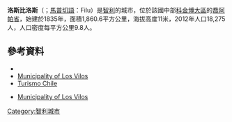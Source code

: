 {{Infobox settlement
| name = {{PAGENAME}}
| native_name = {{lang|es|Los Vilos}}
| other_name = Filu
| official_name = {{lang|es|Comuna de Los Vilos}}
| image_skyline = File:Los Vilos.jpg
| imagesize = 250px
| image_caption = 
| image_map = File:Comuna de Los Vilos.svg
| map_caption = 洛斯比洛斯在[[科金博大區|科金博大區]]的位置
| pushpin_map = Chile
| pushpin_label_position = left 
| pushpin_map_caption = {{PAGENAME}}在[[智利|智利]]的位置
| settlement_type = 市鎮
| subdivision_type = 國家
| subdivision_name = {{CHI}}
| subdivision_type1 = [[智利行政區劃|大區]]
| subdivision_name1 = [[科金博大區|科金博大區]]
| subdivision_type2 = 省份
| subdivision_name2 = [[喬阿帕省|喬阿帕省]]
| leader_title = 市長
| leader_name = Manuel Marcarián Julio
| leader_party = 
| established_title = 建立
| established_date = 1835年
| elevation_m = 11
| area_total_km2 = 1,860.6
| population_as_of = 2017年
| population_total = 21,382
| population_density_km2 = auto
| timezone = 智利標準時間
| utc_offset = -3
| timezone_DST = 
| utc_offset_DST = -4
| coordinates = {{coord|31|54|00|S|71|31|00|W|region:CH|display=inline,title}}
| population_demonym = Vileño, -ña<br>Viloíno, -na
| postal_code_type = 郵政號碼
| postal_code = 
| area_code = +56 53
| website = {{url|http://www.munilosvilos.cl}} }}
'''洛斯比洛斯'''（{{lang-es|'''Los Vilos'''}}；[[馬普切語|馬普切語]]：Filu）是[[智利|智利]]的城市，位於該國中部[[科金博大區|科金博大區]]的[[喬阿帕省|喬阿帕省]]，始建於1835年，面積1,860.6平方公里，海拔高度11米，2012年人口18,275人，人口密度每平方公里9.8人。

==參考資料==
*{{Cite web |url= http://www.ine.cl/canales/chile_estadistico/censos_poblacion_vivienda/censo_pobl_vivi.php |title= National Statistics Institute |accessdate= 10 November 2010 |language= es |archive-date= 2019-01-06 |archive-url= https://web.archive.org/web/20190106234357/http://www.ine.cl/404.html?aspxerrorpath=%2Fcanales%2Fchile_estadistico%2Fcensos_poblacion_vivienda%2Fcenso_pobl_vivi.php |dead-url= no }}
*[https://web.archive.org/web/20101209091800/http://www.imunilosvilos.cl/ Municipality of Los Vilos]
*[https://web.archive.org/web/20090118100302/http://turismochile.com/guia/los_vilos/articulos/899 Turismo Chile]
* {{es icon}} [https://web.archive.org/web/20101209091800/http://www.imunilosvilos.cl/ Municipality of Los Vilos]

{{Chile-geo-stub}}
[[Category:智利城市|Category:智利城市]]